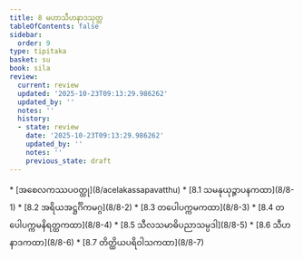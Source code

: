 ```yaml
---
title: 8 မဟာသီဟနာဒသုတ္တ
tableOfContents: false
sidebar:
  order: 9
type: tipitaka
basket: su
book: sila
review:
  current: review
  updated: '2025-10-23T09:13:29.986262'
  updated_by: ''
  notes: ''
  history:
  - state: review
    date: '2025-10-23T09:13:29.986262'
    updated_by: ''
    notes: ''
    previous_state: draft
---
```



<ReviewStatus review={frontmatter.review} showDetails={true} />

<HypothesisAnnotation frontmatter={frontmatter} />

<DynamicBreadcrumb />



<TableOfContents book="sila" section="8">
* [အစေလကဿပဝတ္ထု](8/acelakassapavatthu)
* [8.1 သမနုယုဉ္ဇာပနကထာ](8/8-1)
* [8.2 အရိယအဋ္ဌင်္ဂိကမဂ္ဂ](8/8-2)
* [8.3 တပေါပက္ကမကထာ](8/8-3)
* [8.4 တပေါပက္ကမနိရတ္ထကထာ](8/8-4)
* [8.5 သီလသမာဓိပညာသမ္ပဒါ](8/8-5)
* [8.6 သီဟနာဒကထာ](8/8-6)
* [8.7 တိတ္ထိယပရိဝါသကထာ](8/8-7)
</TableOfContents>